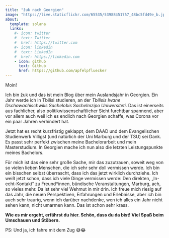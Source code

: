 ```yaml
---
title: "žuk nach Georgien"
image: "https://live.staticflickr.com/65535/53988451757_48bc5fd49e_b.jpg"
about:
  template: solana
  links:
    #- icon: twitter
    #  text: Twitter
    #  href: https://twitter.com
    #- icon: linkedin
    #  text: LinkedIn
    #  href: https://linkedin.com
    - icon: github
      text: Github
      href: https://github.com/apfelpfluecker
---
```


Moin!

Ich bin žuk und das ist mein Blog über mein Auslandsjahr in Georgien. Ein Jahr werde ich in Tbilisi studieren, an der *Tbilisis Iwane Dschawachischwilis Sachelobis Sachelmzipo Uniwersiteti*. Das ist einerseits aus fachlicher, also politikwissenschaftlicher Sicht furchtbar spannend, aber vor allem auch weil ich es endlich nach Georgien schaffe, was Corona vor ein paar Jahren verhindert hat.

Jetzt hat es recht kurzfristig geklappt, dem DAAD und dem Evangelischen Studienwerk Villigst (und natürlich der Uni Marburg und der TSU) sei Dank. Es passt sehr perfekt zwischen meine Bachelorarbeit und mein Masterstudium. In Georgien mache ich nun also die letzten Leistungspunkte meines Bachelors.

Für mich ist das eine sehr große Sache, mir das zuzutrauen, soweit weg von so vielen lieben Menschen, die ich sehr sehr doll vermissen werde. Ich bin ein bisschen selbst überrascht, dass ich das jetzt wirklich durchziehe. Ich weiß jetzt schon, dass ich viele Dinge vermissen werde: Den direkten, „In-echt-Kontakt“ zu Freund\*innen, bündische Veranstaltungen, Marburg, ach, so vieles mehr. Da ist sehr viel Wehmut in mir drin. Ich freue mich riesig auf das Jahr, die neuen Perspektiven, Erfahrungen und Erlebnisse, aber ich bin auch sehr traurig, wenn ich darüber nachdenke, wen ich alles ein Jahr nicht sehen kann, nicht umarmen kann. Das ist schon sehr krass.

**Wie es mir ergeht, erfährst du hier. Schön, dass du da bist! Viel Spaß beim Umschauen und Stöbern.**

PS: Und ja, ich fahre mit dem Zug 😅😂
